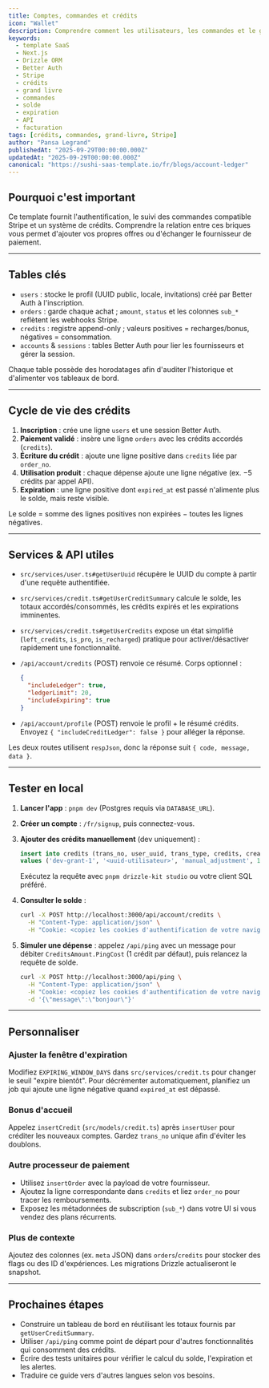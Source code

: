 ```yaml
---
title: Comptes, commandes et crédits
icon: "Wallet"
description: Comprendre comment les utilisateurs, les commandes et le grand livre des crédits fonctionnent ensemble dans le template Sushi SaaS. Découvrez la formule du solde, la gestion de l’expiration et les APIs/services pour accorder, consommer et consulter des crédits.
keywords:
  - template SaaS
  - Next.js
  - Drizzle ORM
  - Better Auth
  - Stripe
  - crédits
  - grand livre
  - commandes
  - solde
  - expiration
  - API
  - facturation
tags: [crédits, commandes, grand-livre, Stripe]
author: "Pansa Legrand"
publishedAt: "2025-09-29T00:00:00.000Z"
updatedAt: "2025-09-29T00:00:00.000Z"
canonical: "https://sushi-saas-template.io/fr/blogs/account-ledger"
---
```


## Pourquoi c'est important

Ce template fournit l'authentification, le suivi des commandes compatible Stripe et un système de crédits. Comprendre la relation entre ces briques vous permet d'ajouter vos propres offres ou d'échanger le fournisseur de paiement.

---

## Tables clés

- `users` : stocke le profil (UUID public, locale, invitations) créé par Better Auth à l'inscription.
- `orders` : garde chaque achat ; `amount`, `status` et les colonnes `sub_*` reflètent les webhooks Stripe.
- `credits` : registre append-only ; valeurs positives = recharges/bonus, négatives = consommation.
- `accounts` & `sessions` : tables Better Auth pour lier les fournisseurs et gérer la session.

Chaque table possède des horodatages afin d'auditer l'historique et d'alimenter vos tableaux de bord.

---

## Cycle de vie des crédits

1. **Inscription** : crée une ligne `users` et une session Better Auth.
2. **Paiement validé** : insère une ligne `orders` avec les crédits accordés (`credits`).
3. **Écriture du crédit** : ajoute une ligne positive dans `credits` liée par `order_no`.
4. **Utilisation produit** : chaque dépense ajoute une ligne négative (ex. −5 crédits par appel API).
5. **Expiration** : une ligne positive dont `expired_at` est passé n'alimente plus le solde, mais reste visible.

Le solde = somme des lignes positives non expirées − toutes les lignes négatives.

---

## Services & API utiles

- `src/services/user.ts#getUserUuid` récupère le UUID du compte à partir d'une requête authentifiée.
- `src/services/credit.ts#getUserCreditSummary` calcule le solde, les totaux accordés/consommés, les crédits expirés et les expirations imminentes.
- `src/services/credit.ts#getUserCredits` expose un état simplifié (`left_credits`, `is_pro`, `is_recharged`) pratique pour activer/désactiver rapidement une fonctionnalité.
- `/api/account/credits` (POST) renvoie ce résumé. Corps optionnel :

  ```json
  {
    "includeLedger": true,
    "ledgerLimit": 20,
    "includeExpiring": true
  }
  ```

- `/api/account/profile` (POST) renvoie le profil + le résumé crédits. Envoyez `{ "includeCreditLedger": false }` pour alléger la réponse.

Les deux routes utilisent `respJson`, donc la réponse suit `{ code, message, data }`.

---

## Tester en local

1. **Lancer l'app** : `pnpm dev` (Postgres requis via `DATABASE_URL`).
2. **Créer un compte** : `/fr/signup`, puis connectez-vous.
3. **Ajouter des crédits manuellement** (dev uniquement) :

   ```sql
   insert into credits (trans_no, user_uuid, trans_type, credits, created_at)
   values ('dev-grant-1', '<uuid-utilisateur>', 'manual_adjustment', 100, now());
   ```

   Exécutez la requête avec `pnpm drizzle-kit studio` ou votre client SQL préféré.
4. **Consulter le solde** :

   ```bash
   curl -X POST http://localhost:3000/api/account/credits \
     -H "Content-Type: application/json" \
     -H "Cookie: <copiez les cookies d'authentification de votre navigateur>"
   ```

5. **Simuler une dépense** : appelez `/api/ping` avec un message pour débiter `CreditsAmount.PingCost` (1 crédit par défaut), puis relancez la requête de solde.

   ```bash
   curl -X POST http://localhost:3000/api/ping \
     -H "Content-Type: application/json" \
     -H "Cookie: <copiez les cookies d'authentification de votre navigateur>" \
     -d '{\"message\":\"bonjour\"}'
   ```

---

## Personnaliser

### Ajuster la fenêtre d'expiration

Modifiez `EXPIRING_WINDOW_DAYS` dans `src/services/credit.ts` pour changer le seuil "expire bientôt". Pour décrémenter automatiquement, planifiez un job qui ajoute une ligne négative quand `expired_at` est dépassé.

### Bonus d'accueil

Appelez `insertCredit` (`src/models/credit.ts`) après `insertUser` pour créditer les nouveaux comptes. Gardez `trans_no` unique afin d'éviter les doublons.

### Autre processeur de paiement

- Utilisez `insertOrder` avec la payload de votre fournisseur.
- Ajoutez la ligne correspondante dans `credits` et liez `order_no` pour tracer les remboursements.
- Exposez les métadonnées de subscription (`sub_*`) dans votre UI si vous vendez des plans récurrents.

### Plus de contexte

Ajoutez des colonnes (ex. `meta` JSON) dans `orders`/`credits` pour stocker des flags ou des ID d'expériences. Les migrations Drizzle actualiseront le snapshot.

---

## Prochaines étapes

- Construire un tableau de bord en réutilisant les totaux fournis par `getUserCreditSummary`.
- Utiliser `/api/ping` comme point de départ pour d'autres fonctionnalités qui consomment des crédits.
- Écrire des tests unitaires pour vérifier le calcul du solde, l'expiration et les alertes.
- Traduire ce guide vers d'autres langues selon vos besoins.
